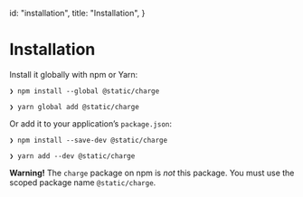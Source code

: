 
  id: "installation",
  title: "Installation",
}


# Installation

Install it globally with npm or Yarn:

```shell
❯ npm install --global @static/charge
```

```shell
❯ yarn global add @static/charge
```

Or add it to your application’s `package.json`:

```shell
❯ npm install --save-dev @static/charge
```

```shell
❯ yarn add --dev @static/charge
```

**Warning!** The `charge` package on npm is _not_ this package. You must use the scoped package name `@static/charge`.
